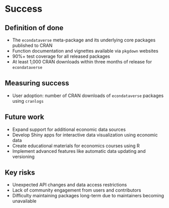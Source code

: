 # Success
<!-- 
Projects should have a definition of done that is measurable, and a thorough understanding going in of what the risks are to delivery 
-->

## Definition of done
<!-- 
What does success look like? 
-->

- The `econdataverse` meta-package and its underlying core packages published to CRAN 
- Function documentation and vignettes available via `pkgdown` websites
- 90%+ test coverage for all released packages
- At least 1,000 CRAN downloads within three months of release for `econdataverse`

## Measuring success

<!-- 
How will we know when success is achieved, what markers can we use along the way 
-->

- User adoption: number of CRAN downloads of `econdataverse` packages using `cranlogs`

## Future work

<!-- 
How could this be extended / developed in the future by yourself and/or the community in general?
-->

- Expand support for additional economic data sources
- Develop Shiny apps for interactive data visualization using economic data
- Create educational materials for economics courses using R
- Implement advanced features like automatic data updating and versioning

## Key risks

<!-- 
What sort of things could come up that can delay or break the project?

 - [ ] People
 - [ ] Processes
 - [ ] Tooling & Technology
 - [ ] Costs

-->

- Unexpected API changes and data access restrictions
- Lack of community engagement from users and contributors
- Difficulty maintaining packages long-term due to maintainers becoming unavailable
